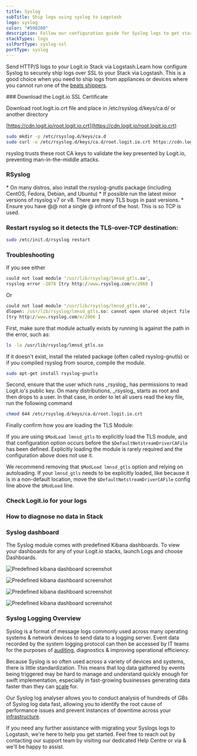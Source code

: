 ```yaml
---
title: Syslog
subTitle: Ship logs using syslog to Logstash
logo: syslog
color: "#598200"
description: Follow our configuration guide for Syslog logs to get started centralising your data using the ELK Stack.
stackTypes: logs
sslPortType: syslog-ssl
portType: syslog
---
```


Send HTTP/S logs to your Logit.io Stack via Logstash.Learn how configure 
Syslog to securely ship logs over SSL to your Stack via Logstash. This is 
a good choice when you need to ship logs from appliances or devices 
where you cannot run one of the [beats shippers](/integrations/log-management/shippers?q=shippers).

<Steps>
  ### Download the Logit.io SSL Certificate

  Download root.logit.io.crt file and place in /etc/rsyslog.d/keys/ca.d/ or another directory
          
  [https://cdn.logit.io/root.logit.io.crt](https://cdn.logit.io/root.logit.io.crt)

  ```bash copy
  sudo mkdir -p /etc/rsyslog.d/keys/ca.d
  sudo curl -o /etc/rsyslog.d/keys/ca.d/root.logit.io.crt https://cdn.logit.io/root.logit.io.crt
  ```

  <Callout type="info">
    rsyslog trusts these root CA keys to validate the key presented by Logit.io, preventing man-in-the-middle attacks.
  </Callout>

  ### RSyslog

  <RsyslogConfig />

  <Callout type="info">
    * On many distros, also install the rsyslog-gnutls package (including CentOS, Fedora, Debian, and Ubuntu)
    * If possible run the latest minor versions of rsyslog v7 or v8. There are many TLS bugs in past versions.
    * Ensure you have @@ not a single @ infront of the host. This is so TCP is used.
  </Callout>

  ### Restart rsyslog so it detects the TLS-over-TCP destination:

  ```bash copy
  sudo /etc/init.d/rsyslog restart
  ```

  ### Troubleshooting

  If you see either

  ```cmd copy
  could not load module '/usr/lib/rsyslog/lmnsd_gtls.so',
  rsyslog error -2078 [try http://www.rsyslog.com/e/2068 ]
  ```

  Or

  ``` cmd copy
  could not load module '/usr/lib/rsyslog/lmnsd_gtls.so', 
  dlopen: /usr/lib/rsyslog/lmnsd_gtls.so: cannot open shared object file: No such file or directory
  [try http://www.rsyslog.com/e/2066 ]
  ```

  <Callout type="info">
    First, make sure that module actually exists by running ls against the path in the error, such as:
  </Callout>

  ```bash copy
  ls -la /usr/lib/rsyslog/lmnsd_gtls.so
  ```

  If it doesn't exist, install the related package (often called rsyslog-gnutls) or if you compiled rsyslog from source, compile the module.

  ```bash copy
  sudo apt-get install rsyslog-gnutls
  ```

  <Callout type="info">
    Second, ensure that the user which runs _rsyslog_ has permissions to read Logit.io's public key. 
    On many distributions, _rsyslog_ starts as root and then drops to a user. In that case, in order to let all users read the key file, run the following command
  </Callout>

  ```bash copy
  chmod 644 /etc/rsyslog.d/keys/ca.d/root.logit.io.crt
  ```

  <Callout type="info">
    Finally confirm how you are loading the TLS Module:
  </Callout>

  If you are using ```$ModLoad lmnsd_gtls``` to explicitly load the TLS module, and that configuration option occurs before the ```$DefaultNetstreamDriverCAFile``` has been 
  defined. Explicitly loading the module is rarely required and the configuration above does not use it. 

  We recommend removing that ```$ModLoad lmnsd_gtls``` option and relying on autoloading. If your ```lmnsd_gtls``` needs to be explicitly loaded, like because it is in a 
  non-default location, move the ```$DefaultNetstreamDriverCAFile``` config line above the ```$ModLoad``` line.

  ### Check Logit.io for your logs

  <LaunchStack utmMedium="logs" utmCampaign="syslog" source="syslog" />

  ### How to diagnose no data in Stack

  <DiagnoseNoData />

  ### Syslog dashboard

  The Syslog module comes with predefined Kibana dashboards. To view your dashboards for any of your Logit.io stacks, launch Logs and choose Dashboards.

  ![Predefined kibana dashboard screenshot](@/images/integrations/filebeat/syslog.png)

  ![Predefined kibana dashboard screenshot](@/images/integrations/filebeat/syslog2.png)

  ![Predefined kibana dashboard screenshot](@/images/integrations/filebeat/syslog3.png)

  ![Predefined kibana dashboard screenshot](@/images/integrations/filebeat/syslog4.png)
    
</Steps>

### Syslog Logging Overview

Syslog is a format of message logs commonly used across many operating systems & network devices to send data to a logging server. Event data 
recorded by the system logging protocol can then be accessed by IT teams for the purposes of [auditing](https://logit.io/solutions/compliance-and-auditing), 
diagnostics & improving operational efficiency.

Because Syslog is so often used across a variety of devices and systems, there is little standardization. This means that log data gathered by 
events being triggered may be hard to manage and understand quickly enough for swift implementation, especially in fast-growing businesses 
generating data faster than they can [scale](https://logit.io/platform/features/hosted-elk/elk-autoscaling) for.

Our Syslog log analyser allows you to conduct analysis of hundreds of GBs of Syslog log data fast, allowing you to identify the root cause of 
performance issues and prevent instances of downtime across your [infrastructure](https://logit.io/solutions/monitoring/infrastructure-monitoring).

If you need any further assistance with migrating your Syslogs logs to Logstash, we're here to help you get started. Feel free to reach out 
by contacting our support team by visiting our dedicated Help Centre or via <IntercomButton text="via live chat" /> & we'll be happy to assist.